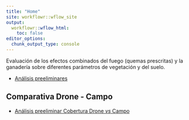 ```yaml
---
title: "Home"
site: workflowr::wflow_site
output:
  workflowr::wflow_html:
    toc: false
editor_options:
  chunk_output_type: console
---
```


Evaluación de los efectos combinados del fuego (quemas prescritas) y la ganadería sobre diferentes parámetros de vegetación y del suelo.

- [Análisis preeliminares](exploratory_analysis.html)

## Comparativa Drone - Campo 

- [Análisis preeliminar Cobertura Drone *vs* Campo](drone_campo.html)
